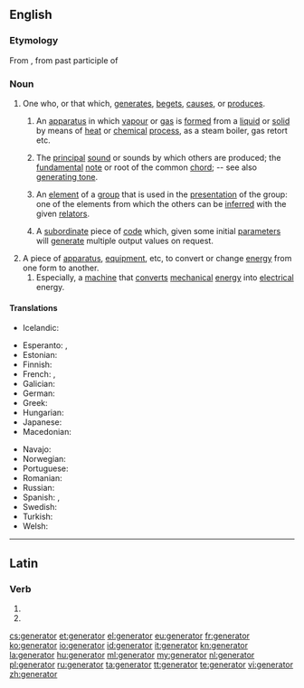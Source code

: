 ==English==

===Etymology===
From {{etyl|la}}, from past participle of {{term|genero||lang=la|beget, father}}

===Noun===
{{en-noun}}

# One who, or that which, [[generate]]s, [[beget]]s, [[cause]]s, or [[produce]]s.
## {{chemistry}} An [[apparatus]] in which [[vapour]] or [[gas]] is [[form]]ed from a [[liquid]] or [[solid]] by means of [[heat]] or [[chemical]] [[process]], as a steam boiler, gas retort etc.
## {{music}} The [[principal]] [[sound]] or sounds by which others are produced; the [[fundamental]] [[note]] or root of the common [[chord]]; -- see also [[generating tone]].
## {{mathematics}} An [[element]] of a [[group]] that is used in the [[presentation]] of the group: one of the elements from which the others can be [[inferred]] with the given [[relator]]s.
## {{programming}} A [[subordinate]] piece of [[code]] which, given some initial [[parameter]]s will [[generate]] multiple output values on request.
# A piece of [[apparatus]], [[equipment]], etc, to convert or change [[energy]] from one form to another.
## Especially, a [[machine]] that [[convert]]s [[mechanical]] [[energy]] into [[electrical]] energy.

====Translations====
{{trans-top|mathematics: an element of a group that is used in the presentation of the group}}
* Icelandic: {{t|is|spönnuður|m}}
{{trans-mid}}
{{trans-bottom}}

{{trans-top|apparatus: electrical generator}}
* Esperanto: {{t-|eo|generatoro|xs=Esperanto}}, {{t|eo|generilo|xs=Esperanto}}
* Estonian: {{t|et|elektrigeneraator}}
* Finnish: {{t-|fi|generaattori}}
* French: {{t+|fr|générateur|m}}, {{t+|fr|générateur électrique|m}}
* Galician: {{t|gl|xerador|m|xs=Galician}}
* German: {{t+|de|Generator}}
* Greek: {{t+|el|γεννήτρια|f|tr=gennítria}}
* Hungarian: {{t-|hu|generátor}}
* Japanese: {{t|ja|ジェネレーター|tr=jenerētā|sc=Jpan}}
* Macedonian: {{t|mk|генератор|m|tr=generátor}}
{{trans-mid}}
* Navajo: {{tø|nv|atsiniltłʼish álʼį́į́h}}
* Norwegian: {{t|no|generator|m}}
* Portuguese: {{t+|pt|gerador|m}}
* Romanian: {{t-|ro|generator|m}}
* Russian: {{t|ru|генератор|m|tr=generátor|sc=Cyrl}}
* Spanish: {{t-|es|generador|m}}, {{t|es|generador eléctrico|m}}
* Swedish: {{t|sv|generator|c}}
* Turkish: {{t|tr|jeneratör}}
* Welsh: {{t|cy|generadur|m}}
{{trans-bottom}}

----

==Latin==

===Verb===
{{la-verb-form|generātor}}

# {{conjugation of|genero|generō|2|s|fut|pass|imp|lang=la}}
# {{conjugation of|genero|generō|3|s|fut|pass|imp|lang=la}}

[[cs:generator]]
[[et:generator]]
[[el:generator]]
[[eu:generator]]
[[fr:generator]]
[[ko:generator]]
[[io:generator]]
[[id:generator]]
[[it:generator]]
[[kn:generator]]
[[la:generator]]
[[hu:generator]]
[[ml:generator]]
[[my:generator]]
[[nl:generator]]
[[pl:generator]]
[[ru:generator]]
[[ta:generator]]
[[tt:generator]]
[[te:generator]]
[[vi:generator]]
[[zh:generator]]